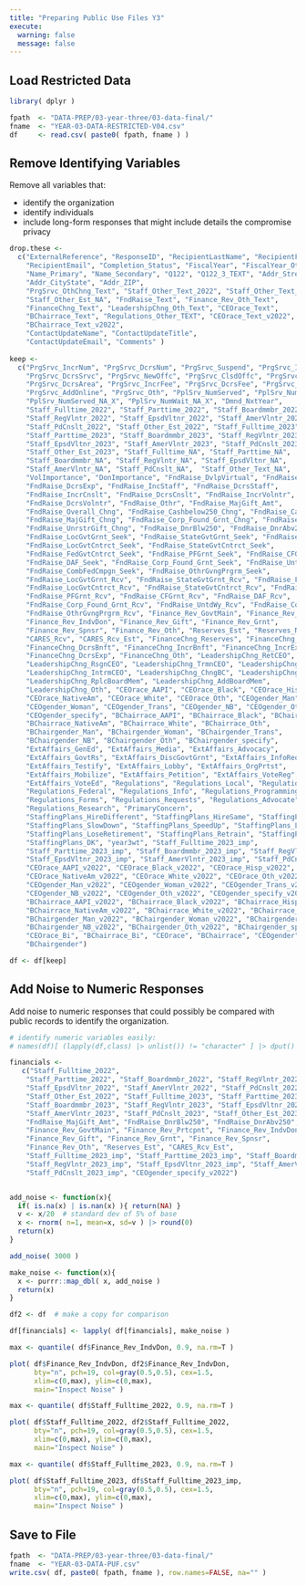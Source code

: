 ```yaml
---
title: "Preparing Public Use Files Y3"
execute:
  warning: false
  message: false
---
```




## Load Restricted Data

```r
library( dplyr )

fpath  <- "DATA-PREP/03-year-three/03-data-final/"
fname  <- "YEAR-03-DATA-RESTRICTED-V04.csv"
df     <- read.csv( paste0( fpath, fname ) )
```



## Remove Identifying Variables

Remove all variables that: 

* identify the organization 
* identify individuals 
* include long-form responses that might include details the compromise privacy 

```r
drop.these <- 
  c("ExternalReference", "ResponseID", "RecipientLastName", "RecipientFirstName", 
    "RecipientEmail", "Completion_Status", "FiscalYear", "FiscalYear_Other", 
    "Name_Primary", "Name_Secondary", "Q122", "Q122_3_TEXT", "Addr_StreetLocation", 
    "Addr_CityState", "Addr_ZIP",
    "PrgSrvc_OthChng_Text", "Staff_Other_Text_2022", "Staff_Other_Text_2023", 
    "Staff_Other_Est_NA", "FndRaise_Text", "Finance_Rev_Oth_Text", 
    "FinanceChng_Text", "LeadershipChng_Oth_Text", "CEOrace_Text", 
    "BChairrace_Text", "Regulations_Other_TEXT", "CEOrace_Text_v2022", 
    "BChairrace_Text_v2022",
    "ContactUpdateName", "ContactUpdateTitle", 
    "ContactUpdateEmail", "Comments" )
    
keep <- 
  c("PrgSrvc_IncrNum", "PrgSrvc_DcrsNum", "PrgSrvc_Suspend", "PrgSrvc_IncrSrvc", 
    "PrgSrvc_DcrsSrvc", "PrgSrvc_NewOffc", "PrgSrvc_ClsdOffc", "PrgSrvc_IncrArea", 
    "PrgSrvc_DcrsArea", "PrgSrvc_IncrFee", "PrgSrvc_DcrsFee", "PrgSrvc_ShiftOnline", 
    "PrgSrvc_AddOnline", "PrgSrvc_Oth", "PplSrv_NumServed", "PplSrv_NumWait", 
    "PplSrv_NumServed_NA_X", "PplSrv_NumWait_NA_X", "Dmnd_NxtYear", 
    "Staff_Fulltime_2022", "Staff_Parttime_2022", "Staff_Boardmmbr_2022", 
    "Staff_RegVlntr_2022", "Staff_EpsdVltnr_2022", "Staff_AmerVlntr_2022", 
    "Staff_PdCnslt_2022", "Staff_Other_Est_2022", "Staff_Fulltime_2023", 
    "Staff_Parttime_2023", "Staff_Boardmmbr_2023", "Staff_RegVlntr_2023", 
    "Staff_EpsdVltnr_2023", "Staff_AmerVlntr_2023", "Staff_PdCnslt_2023", 
    "Staff_Other_Est_2023", "Staff_Fulltime_NA", "Staff_Parttime_NA", 
    "Staff_Boardmmbr_NA", "Staff_RegVlntr_NA", "Staff_EpsdVltnr_NA", 
    "Staff_AmerVlntr_NA", "Staff_PdCnslt_NA",  "Staff_Other_Text_NA",
    "VolImportance", "DonImportance", "FndRaise_DvlpVirtual", "FndRaise_IncrExp", 
    "FndRaise_DcrsExp", "FndRaise_IncStaff", "FndRaise_DcrsStaff", 
    "FndRaise_IncrCnslt", "FndRaise_DcrsCnslt", "FndRaise_IncrVolntr", 
    "FndRaise_DcrsVolntr", "FndRaise_Othr", "FndRaise_MajGift_Amt", 
    "FndRaise_Overall_Chng", "FndRaise_Cashbelow250_Chng", "FndRaise_Cashabove250_Chng", 
    "FndRaise_MajGift_Chng", "FndRaise_Corp_Found_Grnt_Chng", "FndRaise_RstrGift_Chng", 
    "FndRaise_UnrstrGift_Chng", "FndRaise_DnrBlw250", "FndRaise_DnrAbv250", 
    "FndRaise_LocGvtGrnt_Seek", "FndRaise_StateGvtGrnt_Seek", "FndRaise_FedGvtGrnt_Seek", 
    "FndRaise_LocGvtCntrct_Seek", "FndRaise_StateGvtCntrct_Seek", 
    "FndRaise_FedGvtCntrct_Seek", "FndRaise_PFGrnt_Seek", "FndRaise_CFGrnt_Seek", 
    "FndRaise_DAF_Seek", "FndRaise_Corp_Found_Grnt_Seek", "FndRaise_UntdWy_Seek", 
    "FndRaise_CombFedCmpgn_Seek", "FndRaise_OthrGvngPrgrm_Seek", 
    "FndRaise_LocGvtGrnt_Rcv", "FndRaise_StateGvtGrnt_Rcv", "FndRaise_FedGvtGrnt_Rcv", 
    "FndRaise_LocGvtCntrct_Rcv", "FndRaise_StateGvtCntrct_Rcv", "FndRaise_FedGvtCntrct_Rcv", 
    "FndRaise_PFGrnt_Rcv", "FndRaise_CFGrnt_Rcv", "FndRaise_DAF_Rcv", 
    "FndRaise_Corp_Found_Grnt_Rcv", "FndRaise_UntdWy_Rcv", "FndRaise_CombFedCmpgn_Rcv", 
    "FndRaise_OthrGvngPrgrm_Rcv", "Finance_Rev_GovtMain", "Finance_Rev_Prtcpnt", 
    "Finance_Rev_IndvDon", "Finance_Rev_Gift", "Finance_Rev_Grnt", 
    "Finance_Rev_Spnsr", "Finance_Rev_Oth", "Reserves_Est", "Reserves_NA_X", 
    "CARES_Rcv", "CARES_Rcv_Est", "FinanceChng_Reserves", "FinanceChng_Borrow", 
    "FinanceChng_DcrsBnft", "FinanceChng_IncrBnft", "FinanceChng_IncrExp", 
    "FinanceChng_DcrsExp", "FinanceChng_Oth", "LeadershipChng_RetCEO", 
    "LeadershipChng_RsgnCEO", "LeadershipChng_TrmnCEO", "LeadershipChng_HireCEO", 
    "LeadershipChng_IntrmCEO", "LeadershipChng_ChngBC", "LeadershipChng_LostBoardMem", 
    "LeadershipChng_RplcBoardMem", "LeadershipChng_AddBoardMem", 
    "LeadershipChng_Oth", "CEOrace_AAPI", "CEOrace_Black", "CEOrace_Hisp", 
    "CEOrace_NativeAm", "CEOrace_White", "CEOrace_Oth", "CEOgender_Man", 
    "CEOgender_Woman", "CEOgender_Trans", "CEOgender_NB", "CEOgender_Oth", 
    "CEOgender_specify", "BChairrace_AAPI", "BChairrace_Black", "BChairrace_Hisp", 
    "BChairrace_NativeAm", "BChairrace_White", "BChairrace_Oth", 
    "BChairgender_Man", "BChairgender_Woman", "BChairgender_Trans", 
    "BChairgender_NB", "BChairgender_Oth", "BChairgender_specify", 
    "ExtAffairs_GenEd", "ExtAffairs_Media", "ExtAffairs_Advocacy", 
    "ExtAffairs_GovtRs", "ExtAffairs_DiscGovtGrnt", "ExtAffairs_InfoReq", 
    "ExtAffairs_Testify", "ExtAffairs_Lobby", "ExtAffairs_OrgPrtst", 
    "ExtAffairs_Mobilize", "ExtAffairs_Petition", "ExtAffairs_VoteReg", 
    "ExtAffairs_VoteEd", "Regulations", "Regulations_Local", "Regulations_State", 
    "Regulations_Federal", "Regulations_Info", "Regulations_Programming", 
    "Regulations_Forms", "Regulations_Requests", "Regulations_Advocate", 
    "Regulations_Research", "PrimaryConcern", 
    "StaffingPlans_HireDifferent", "StaffingPlans_HireSame", "StaffingPlans_Layoff", 
    "StaffingPlans_SlowDown", "StaffingPlans_SpeedUp", "StaffingPlans_LoseVoluntary", 
    "StaffingPlans_LoseRetirement", "StaffingPlans_Retrain", "StaffingPlans_NoChange", 
    "StaffingPlans_DK", "year3wt", "Staff_Fulltime_2023_imp", 
    "Staff_Parttime_2023_imp", "Staff_Boardmmbr_2023_imp", "Staff_RegVlntr_2023_imp", 
    "Staff_EpsdVltnr_2023_imp", "Staff_AmerVlntr_2023_imp", "Staff_PdCnslt_2023_imp", 
    "CEOrace_AAPI_v2022", "CEOrace_Black_v2022", "CEOrace_Hisp_v2022", 
    "CEOrace_NativeAm_v2022", "CEOrace_White_v2022", "CEOrace_Oth_v2022", 
    "CEOgender_Man_v2022", "CEOgender_Woman_v2022", "CEOgender_Trans_v2022", 
    "CEOgender_NB_v2022", "CEOgender_Oth_v2022", "CEOgender_specify_v2022", 
    "BChairrace_AAPI_v2022", "BChairrace_Black_v2022", "BChairrace_Hisp_v2022", 
    "BChairrace_NativeAm_v2022", "BChairrace_White_v2022", "BChairrace_Oth_v2022", 
    "BChairgender_Man_v2022", "BChairgender_Woman_v2022", "BChairgender_Trans_v2022", 
    "BChairgender_NB_v2022", "BChairgender_Oth_v2022", "BChairgender_specify_v2022", 
    "CEOrace_Bi", "BChairrace_Bi", "CEOrace", "BChairrace", "CEOgender", 
    "BChairgender")

df <- df[keep]
```


## Add Noise to Numeric Responses  

Add noise to numeric responses that could possibly be compared with public records to identify the organization. 

```r

# identify numeric variables easily: 
# names(df)[ (lapply(df,class) |> unlist()) != "character" ] |> dput()

financials <-
   c("Staff_Fulltime_2022", 
    "Staff_Parttime_2022", "Staff_Boardmmbr_2022", "Staff_RegVlntr_2022", 
    "Staff_EpsdVltnr_2022", "Staff_AmerVlntr_2022", "Staff_PdCnslt_2022", 
    "Staff_Other_Est_2022", "Staff_Fulltime_2023", "Staff_Parttime_2023", 
    "Staff_Boardmmbr_2023", "Staff_RegVlntr_2023", "Staff_EpsdVltnr_2023", 
    "Staff_AmerVlntr_2023", "Staff_PdCnslt_2023", "Staff_Other_Est_2023", 
    "FndRaise_MajGift_Amt", "FndRaise_DnrBlw250", "FndRaise_DnrAbv250", 
    "Finance_Rev_GovtMain", "Finance_Rev_Prtcpnt", "Finance_Rev_IndvDon", 
    "Finance_Rev_Gift", "Finance_Rev_Grnt", "Finance_Rev_Spnsr", 
    "Finance_Rev_Oth", "Reserves_Est", "CARES_Rcv_Est",  
    "Staff_Fulltime_2023_imp", "Staff_Parttime_2023_imp", "Staff_Boardmmbr_2023_imp", 
    "Staff_RegVlntr_2023_imp", "Staff_EpsdVltnr_2023_imp", "Staff_AmerVlntr_2023_imp", 
    "Staff_PdCnslt_2023_imp", "CEOgender_specify_v2022")


add_noise <- function(x){ 
  if( is.na(x) | is.nan(x) ){ return(NA) }
  v <- x/20  # standard dev of 5% of base
  x <- rnorm( n=1, mean=x, sd=v ) |> round(0)
  return(x)
}

add_noise( 3000 )

make_noise <- function(x){
  x <- purrr::map_dbl( x, add_noise )
  return(x)
}

df2 <- df  # make a copy for comparison

df[financials] <- lapply( df[financials], make_noise ) 

max <- quantile( df$Finance_Rev_IndvDon, 0.9, na.rm=T )

plot( df$Finance_Rev_IndvDon, df2$Finance_Rev_IndvDon, 
      bty="n", pch=19, col=gray(0.5,0.5), cex=1.5,
      xlim=c(0,max), ylim=c(0,max), 
      main="Inspect Noise" )

max <- quantile( df$Staff_Fulltime_2022, 0.9, na.rm=T )

plot( df$Staff_Fulltime_2022, df2$Staff_Fulltime_2022, 
      bty="n", pch=19, col=gray(0.5,0.5), cex=1.5, 
      xlim=c(0,max), ylim=c(0,max),
      main="Inspect Noise" )

max <- quantile( df$Staff_Fulltime_2023, 0.9, na.rm=T )

plot( df$Staff_Fulltime_2023, df$Staff_Fulltime_2023_imp, 
      bty="n", pch=19, col=gray(0.5,0.5), cex=1.5, 
      xlim=c(0,max), ylim=c(0,max),
      main="Inspect Noise" )
```

## Save to File 


```r
fpath  <- "DATA-PREP/03-year-three/03-data-final/"
fname  <- "YEAR-03-DATA-PUF.csv"
write.csv( df, paste0( fpath, fname ), row.names=FALSE, na="" )
```
